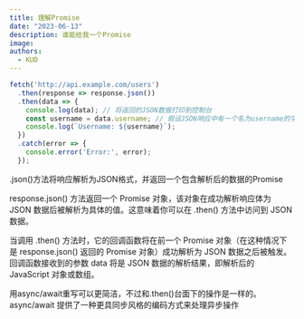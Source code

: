 ```yaml
---
title: 理解Promise
date: "2023-06-13"
description: 谁能给我一个Promise
image:
authors:
  - KUD
---
```



```typescript
fetch('http://api.example.com/users')
  .then(response => response.json())
  .then(data => {
    console.log(data); // 将返回的JSON数据打印到控制台
    const username = data.username; // 假设JSON响应中有一个名为username的字段
    console.log(`Username: ${username}`);
  })
  .catch(error => {
    console.error('Error:', error);
  });
```

.json()方法将响应解析为JSON格式，并返回一个包含解析后的数据的Promise

response.json() 方法返回一个 Promise 对象，该对象在成功解析响应体为 JSON 数据后被解析为具体的值。这意味着你可以在 .then() 方法中访问到 JSON 数据。

当调用 .then() 方法时，它的回调函数将在前一个 Promise 对象（在这种情况下是 response.json() 返回的 Promise 对象）成功解析为 JSON 数据之后被触发。回调函数接收到的参数 data 将是 JSON 数据的解析结果，即解析后的 JavaScript 对象或数组。

用async/await重写可以更简洁，不过和.then()台面下的操作是一样的。async/await 提供了一种更具同步风格的编码方式来处理异步操作
